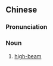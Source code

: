 {{also|远光灯}}
==Chinese==
{{zh-forms|s=远光灯}}

===Pronunciation===
{{zh-pron
|m=yuǎnguāngdēng
|cat=n
}}

===Noun===
{{zh-noun}}

# {{qualifier|headlights}} [[high-beam]]